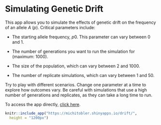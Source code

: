 # Simulating Genetic Drift {-}

This app allows you to simulate the effects of genetic drift on the frequency of an allele *A* (*p*). Critical parameters include:

-   The starting allele frequency, *p*0. This parameter can vary between 0 and 1.

-   The number of generations you want to run the simulation for (maximum: 1000).

-   The size of the population, which can vary between 2 and 1000.

-   The number of replicate simulations, which can vary between 1 and 50.

Try to play with different scenarios. Change one parameter at a time to explore how outcomes vary. Be careful with simulations that use a high number of generations and replicates, as they can take a long time to run.

To access the app directly, [click here](https://michitobler.shinyapps.io/drift/).

```r
knitr::include_app("https://michitobler.shinyapps.io/drift/",
  height = "1200px")
```
